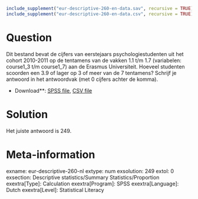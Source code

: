 ```r
include_supplement("eur-descriptive-260-en-data.sav", recursive = TRUE)
include_supplement("eur-descriptive-260-en-data.csv", recursive = TRUE)
```


Question
========
Dit bestand bevat de cijfers van eerstejaars psychologiestudenten uit het cohort 2010-2011 op de tentamens van de vakken 1.1 t/m 1.7 (variabelen: course1_3 t/m course1_7) aan de Erasmus Universiteit. Hoeveel studenten scoorden een 3.9 of lager op 3 of meer van de 7 tentamens? Schrijf je antwoord in het antwoordvak (met 0 cijfers achter de komma).

* Download**: [SPSS file](eur-descriptive-260-en-data.sav), [CSV file](eur-descriptive-260-en-data.csv)


Solution
========
Het juiste antwoord is 249.

Meta-information
================
exname: eur-descriptive-260-nl
extype: num
exsolution: 249
extol: 0
exsection: Descriptive statistics/Summary Statistics/Proportion
exextra[Type]: Calculation
exextra[Program]: SPSS
exextra[Language]: Dutch
exextra[Level]: Statistical Literacy
